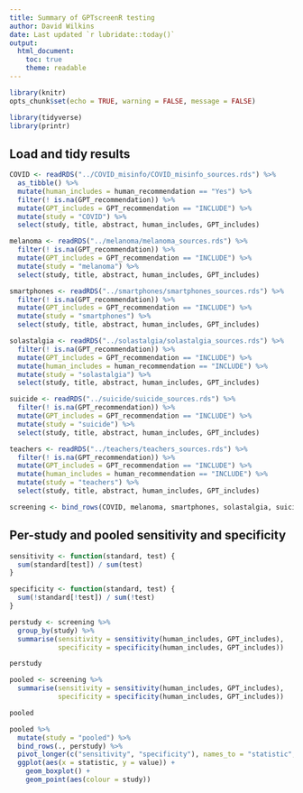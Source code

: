```yaml
---
title: Summary of GPTscreenR testing
author: David Wilkins
date: Last updated `r lubridate::today()`
output:
  html_document:
    toc: true
    theme: readable
---
```


```r
library(knitr)
opts_chunk$set(echo = TRUE, warning = FALSE, message = FALSE)
```

```r
library(tidyverse)
library(printr)
```

## Load and tidy results

```r
COVID <- readRDS("../COVID_misinfo/COVID_misinfo_sources.rds") %>%
  as_tibble() %>%
  mutate(human_includes = human_recommendation == "Yes") %>%
  filter(! is.na(GPT_recommendation)) %>%
  mutate(GPT_includes = GPT_recommendation == "INCLUDE") %>%
  mutate(study = "COVID") %>%
  select(study, title, abstract, human_includes, GPT_includes)
```

```r
melanoma <- readRDS("../melanoma/melanoma_sources.rds") %>%
  filter(! is.na(GPT_recommendation)) %>%
  mutate(GPT_includes = GPT_recommendation == "INCLUDE") %>%
  mutate(study = "melanoma") %>%
  select(study, title, abstract, human_includes, GPT_includes)
```

```r
smartphones <- readRDS("../smartphones/smartphones_sources.rds") %>%
  filter(! is.na(GPT_recommendation)) %>%
  mutate(GPT_includes = GPT_recommendation == "INCLUDE") %>%
  mutate(study = "smartphones") %>%
  select(study, title, abstract, human_includes, GPT_includes)
```

```r
solastalgia <- readRDS("../solastalgia/solastalgia_sources.rds") %>%
  filter(! is.na(GPT_recommendation)) %>%
  mutate(GPT_includes = GPT_recommendation == "INCLUDE") %>%
  mutate(human_includes = human_recommendation == "INCLUDE") %>%
  mutate(study = "solastalgia") %>%
  select(study, title, abstract, human_includes, GPT_includes)
```

```r
suicide <- readRDS("../suicide/suicide_sources.rds") %>%
  filter(! is.na(GPT_recommendation)) %>%
  mutate(GPT_includes = GPT_recommendation == "INCLUDE") %>%
  mutate(study = "suicide") %>%
  select(study, title, abstract, human_includes, GPT_includes)
```

```r
teachers <- readRDS("../teachers/teachers_sources.rds") %>%
  filter(! is.na(GPT_recommendation)) %>%
  mutate(GPT_includes = GPT_recommendation == "INCLUDE") %>%
  mutate(human_includes = human_recommendation == "INCLUDE") %>%
  mutate(study = "teachers") %>%
  select(study, title, abstract, human_includes, GPT_includes)
```

```r
screening <- bind_rows(COVID, melanoma, smartphones, solastalgia, suicide, teachers)
```

## Per-study and pooled sensitivity and specificity

```r

sensitivity <- function(standard, test) {
  sum(standard[test]) / sum(test)
}

specificity <- function(standard, test) {
  sum(!standard[!test]) / sum(!test)
}

perstudy <- screening %>%
  group_by(study) %>%
  summarise(sensitivity = sensitivity(human_includes, GPT_includes),
            specificity = specificity(human_includes, GPT_includes))

perstudy

pooled <- screening %>%
  summarise(sensitivity = sensitivity(human_includes, GPT_includes),
            specificity = specificity(human_includes, GPT_includes))

pooled

pooled %>%
  mutate(study = "pooled") %>%
  bind_rows(., perstudy) %>%
  pivot_longer(c("sensitivity", "specificity"), names_to = "statistic", values_to = "value") %>%
  ggplot(aes(x = statistic, y = value)) +
    geom_boxplot() +
    geom_point(aes(colour = study))
```

